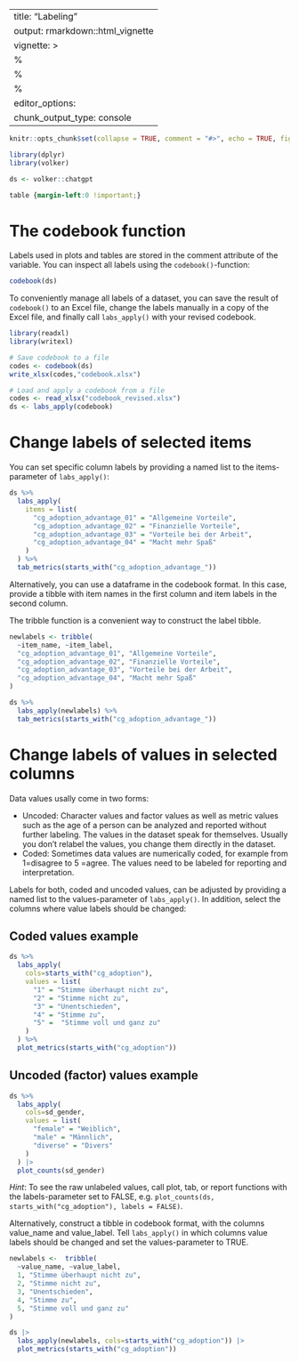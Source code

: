 
---
title: "Labeling"
output: rmarkdown::html_vignette
vignette: >
  %\VignetteIndexEntry{Labeling}
  %\VignetteEncoding{UTF-8}
  %\VignetteEngine{knitr::rmarkdown}
editor_options: 
  chunk_output_type: console
---

```r
knitr::opts_chunk$set(collapse = TRUE, comment = "#>", echo = TRUE, fig.width = 7, fig.height = 5)

library(dplyr)
library(volker)

ds <- volker::chatgpt

```

```css
table {margin-left:0 !important;}
```


# The codebook function

Labels used in plots and tables are stored in the comment attribute of the variable. 
You can inspect all labels using the `codebook()`-function:

```r
codebook(ds)
```


To conveniently manage all labels of a dataset, 
you can save the result of `codebook()` to an Excel file,
change the labels manually in a copy of the Excel file, 
and finally call `labs_apply()` with your revised codebook.

```r

library(readxl)
library(writexl)

# Save codebook to a file
codes <- codebook(ds)
write_xlsx(codes,"codebook.xlsx")

# Load and apply a codebook from a file
codes <- read_xlsx("codebook_revised.xlsx")
ds <- labs_apply(codebook)

```


# Change labels of selected items

You can set specific column labels by providing a named list to the items-parameter of `labs_apply()`:


```r
ds %>%
  labs_apply(
    items = list(
      "cg_adoption_advantage_01" = "Allgemeine Vorteile",
      "cg_adoption_advantage_02" = "Finanzielle Vorteile",
      "cg_adoption_advantage_03" = "Vorteile bei der Arbeit",
      "cg_adoption_advantage_04" = "Macht mehr Spaß"
    )
  ) %>% 
  tab_metrics(starts_with("cg_adoption_advantage_"))

```


Alternatively, you can use a dataframe in the codebook format.
In this case, provide a tibble with item names in the first column and item labels in the second column.

The tribble function is a convenient way to construct the label tibble.

```r
newlabels <- tribble(
  ~item_name, ~item_label,
  "cg_adoption_advantage_01", "Allgemeine Vorteile",
  "cg_adoption_advantage_02", "Finanzielle Vorteile",
  "cg_adoption_advantage_03", "Vorteile bei der Arbeit",
  "cg_adoption_advantage_04", "Macht mehr Spaß"
)

ds %>%
  labs_apply(newlabels) %>%
  tab_metrics(starts_with("cg_adoption_advantage_"))


```


# Change labels of values in selected columns

Data values usally come in two forms: 

- Uncoded: Character values and factor values as well as metric values 
  such as the age of a person can be analyzed and reported without further labeling. 
  The values in the dataset speak for themselves. Usually you don't relabel the values, 
  you change them directly in the dataset.
- Coded: Sometimes data values are numerically coded, for example from 1=disagree to 5 =agree. 
  The values need to be labeled for reporting and interpretation.

Labels for both, coded and uncoded values, can be adjusted by providing a named list to the values-parameter of `labs_apply()`. In addition, select the columns where value labels should be changed:


## Coded values example
```r

ds %>%
  labs_apply(
    cols=starts_with("cg_adoption"),  
    values = list(
      "1" = "Stimme überhaupt nicht zu",
      "2" = "Stimme nicht zu",
      "3" = "Unentschieden",
      "4" = "Stimme zu",
      "5" =  "Stimme voll und ganz zu"
    ) 
  ) %>% 
  plot_metrics(starts_with("cg_adoption"))

```

## Uncoded (factor) values example
```r
ds %>%
  labs_apply(
    cols=sd_gender,  
    values = list(
      "female" = "Weiblich",
      "male" = "Männlich",
      "diverse" = "Divers"
    ) 
  ) |> 
  plot_counts(sd_gender) 

```

*Hint*: To see the raw unlabeled values, call plot, tab, or report functions with the labels-parameter set to FALSE,
e.g. `plot_counts(ds, starts_with("cg_adoption"), labels = FALSE)`.

Alternatively, construct a tibble in codebook format,
with the columns value_name and value_label. 
Tell `labs_apply()` in which columns value labels should be changed 
and set the values-parameter to TRUE.

```r

newlabels <-  tribble(
  ~value_name, ~value_label,
  1, "Stimme überhaupt nicht zu",
  2, "Stimme nicht zu",
  3, "Unentschieden",
  4, "Stimme zu",
  5, "Stimme voll und ganz zu"
)  

ds |> 
  labs_apply(newlabels, cols=starts_with("cg_adoption")) |> 
  plot_metrics(starts_with("cg_adoption"))

```

